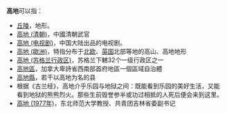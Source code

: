 '''高地'''可以指：

* [[丘陵|丘陵]]，地形。
* [[高地_(清朝)|高地 (清朝)]]，中國清朝武官
* [[高地_(电视剧)|高地 (电视剧)]]，中国大陆出品的电视剧。
* [[高地_(歐洲)|高地 (歐洲)]]，特指分布于[[北欧|北欧]]、[[英国|英国]]北部等地的高山、高地地形
* [[高地_(苏格兰行政区)|高地 (苏格兰行政区)]]，苏格兰下轄32个一级行政区之一
* [[高地區|高地區]]，加拿大卑詩省西南部首府地區一個區域自治體
* [[高地縣|高地縣]]，若干以高地为名的县
* 根据《古兰经》，高地介乎乐园与地狱之间：既能看到乐园的美好生活，又能看到地狱的熊熊烈火。那些生前毁誉参半或功过相抵的人死后便会来到这里。
* [[高地_(1977年)|高地 (1977年)]]，东北师范大学教授、共青团吉林省委副书记
{{Disambig|CAT=二字消歧義}}